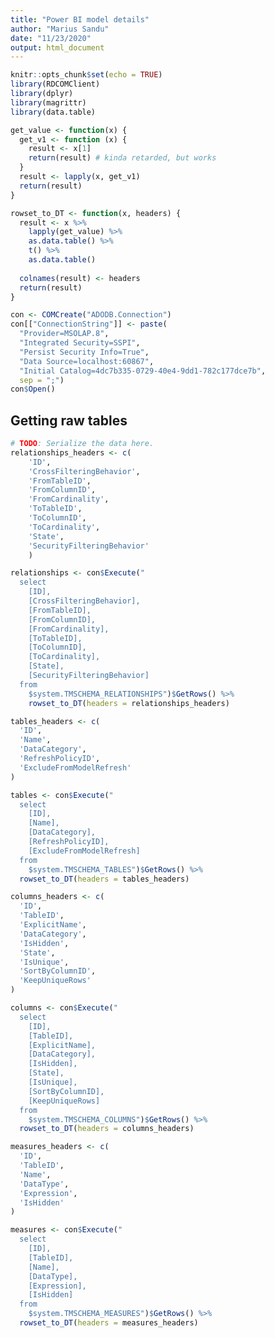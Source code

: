 ```yaml
---
title: "Power BI model details"
author: "Marius Sandu"
date: "11/23/2020"
output: html_document
---
```


```r
knitr::opts_chunk$set(echo = TRUE)
library(RDCOMClient)
library(dplyr)
library(magrittr)
library(data.table)

get_value <- function(x) {
  get_v1 <- function (x) {
    result <- x[1]
    return(result) # kinda retarded, but works
  }
  result <- lapply(x, get_v1)
  return(result)
}

rowset_to_DT <- function(x, headers) {
  result <- x %>%
    lapply(get_value) %>%
    as.data.table() %>%
    t() %>%
    as.data.table()
  
  colnames(result) <- headers
  return(result)
}
```


```r
con <- COMCreate("ADODB.Connection")
con[["ConnectionString"]] <- paste(
  "Provider=MSOLAP.8",
  "Integrated Security=SSPI",
  "Persist Security Info=True",
  "Data Source=localhost:60867",
  "Initial Catalog=4dc7b335-0729-40e4-9dd1-782c177dce7b",
  sep = ";")
con$Open()

```

## Getting raw tables

```r

# TODO: Serialize the data here.
relationships_headers <- c(
    'ID',
    'CrossFilteringBehavior',
  	'FromTableID',
  	'FromColumnID',
  	'FromCardinality',
  	'ToTableID',
  	'ToColumnID',
  	'ToCardinality',
  	'State',
  	'SecurityFilteringBehavior'
    )

relationships <- con$Execute("
  select
    [ID],
  	[CrossFilteringBehavior],
  	[FromTableID],
  	[FromColumnID],
  	[FromCardinality],
  	[ToTableID],
  	[ToColumnID],
  	[ToCardinality],
  	[State],
  	[SecurityFilteringBehavior]
  from
  	$system.TMSCHEMA_RELATIONSHIPS")$GetRows() %>%
    rowset_to_DT(headers = relationships_headers)

tables_headers <- c(
  'ID',
  'Name',
  'DataCategory',
  'RefreshPolicyID',
  'ExcludeFromModelRefresh'
)    

tables <- con$Execute("
  select 
  	[ID],
  	[Name],
  	[DataCategory],
  	[RefreshPolicyID],
  	[ExcludeFromModelRefresh]
  from
  	$system.TMSCHEMA_TABLES")$GetRows() %>%
  rowset_to_DT(headers = tables_headers)

columns_headers <- c(
  'ID',
  'TableID',
  'ExplicitName',
  'DataCategory',
  'IsHidden',
  'State',
  'IsUnique',
  'SortByColumnID',
  'KeepUniqueRows'
)

columns <- con$Execute("
  select 
  	[ID],
  	[TableID],
  	[ExplicitName],
  	[DataCategory],
  	[IsHidden],
  	[State],
  	[IsUnique],
  	[SortByColumnID],
  	[KeepUniqueRows]
  from
  	$system.TMSCHEMA_COLUMNS")$GetRows() %>%
  rowset_to_DT(headers = columns_headers)

measures_headers <- c(
  'ID',
  'TableID',
  'Name',
  'DataType',
  'Expression',
  'IsHidden'
)

measures <- con$Execute("
  select 
  	[ID],
  	[TableID],
  	[Name],
  	[DataType],
  	[Expression],
  	[IsHidden]
  from
  	$system.TMSCHEMA_MEASURES")$GetRows() %>%
  rowset_to_DT(headers = measures_headers)

```
